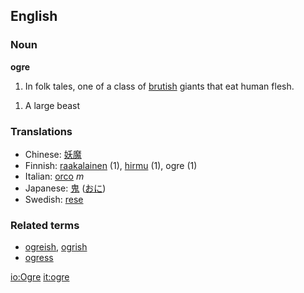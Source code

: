 ==English==
===Noun===
'''ogre'''

#In folk tales, one of a class of [[brutish]] giants that eat human flesh.

#A large beast

=== Translations ===
*Chinese: [[妖魔]]
*Finnish: [[raakalainen]] (1), [[hirmu]] (1), ogre (1)
*Italian: [[orco]] ''m''
*Japanese: [[鬼]] ([[おに]])
*Swedish: [[rese]]

===Related terms===
*[[ogreish]], [[ogrish]]
*[[ogress]]

[[io:Ogre]]
[[it:ogre]]